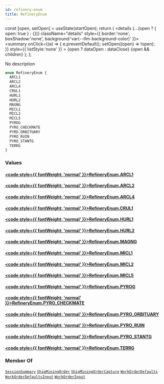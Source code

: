 ```yaml
---
id: refinery-enum
title: RefineryEnum
---
```









  const [open, setOpen] = useState(startOpen);
  return (
    <details {...(open ? { open: true } : {})} className="details" style={{ border:'none', boxShadow:'none', background:'var(--ifm-background-color)' }}>
      <summary
        onClick={(e) => {
          e.preventDefault();
          setOpen((open) => !open);
        }}
        style={{ listStyle:'none' }}
      >
      {open ? dataOpen : dataClose}
      </summary>
      {open && children}
    </details>
  );
};








No description


```graphql
enum RefineryEnum {
  ARCL1
  ARCL2
  ARCL4
  CRUL1
  HURL1
  HURL2
  MAGNG
  MICL1
  MICL2
  MICL5
  PYROG
  PYRO_CHECKMATE
  PYRO_ORBITUARY
  PYRO_RUIN
  PYRO_STANTG
  TERRG
}
```




### Values

#### [<code style={{ fontWeight: 'normal' }}>RefineryEnum.<b>ARCL1</b></code>](#)  



#### [<code style={{ fontWeight: 'normal' }}>RefineryEnum.<b>ARCL2</b></code>](#)  



#### [<code style={{ fontWeight: 'normal' }}>RefineryEnum.<b>ARCL4</b></code>](#)  



#### [<code style={{ fontWeight: 'normal' }}>RefineryEnum.<b>CRUL1</b></code>](#)  



#### [<code style={{ fontWeight: 'normal' }}>RefineryEnum.<b>HURL1</b></code>](#)  



#### [<code style={{ fontWeight: 'normal' }}>RefineryEnum.<b>HURL2</b></code>](#)  



#### [<code style={{ fontWeight: 'normal' }}>RefineryEnum.<b>MAGNG</b></code>](#)  



#### [<code style={{ fontWeight: 'normal' }}>RefineryEnum.<b>MICL1</b></code>](#)  



#### [<code style={{ fontWeight: 'normal' }}>RefineryEnum.<b>MICL2</b></code>](#)  



#### [<code style={{ fontWeight: 'normal' }}>RefineryEnum.<b>MICL5</b></code>](#)  



#### [<code style={{ fontWeight: 'normal' }}>RefineryEnum.<b>PYROG</b></code>](#)  



#### [<code style={{ fontWeight: 'normal' }}>RefineryEnum.<b>PYRO&#x005F;CHECKMATE</b></code>](#)  



#### [<code style={{ fontWeight: 'normal' }}>RefineryEnum.<b>PYRO&#x005F;ORBITUARY</b></code>](#)  



#### [<code style={{ fontWeight: 'normal' }}>RefineryEnum.<b>PYRO&#x005F;RUIN</b></code>](#)  



#### [<code style={{ fontWeight: 'normal' }}>RefineryEnum.<b>PYRO&#x005F;STANTG</b></code>](#)  



#### [<code style={{ fontWeight: 'normal' }}>RefineryEnum.<b>TERRG</b></code>](#)  







### Member Of

[`SessionSummary`](/api/types/objects/session-summary.mdx)  <Badge class="badge badge--secondary badge--relation" text="object"/><Bullet />[`ShipMiningOrder`](/api/types/objects/ship-mining-order.mdx)  <Badge class="badge badge--secondary badge--relation" text="object"/><Bullet />[`ShipMiningOrderCapture`](/api/types/objects/ship-mining-order-capture.mdx)  <Badge class="badge badge--secondary badge--relation" text="object"/><Bullet />[`WorkOrderDefaults`](/api/types/objects/work-order-defaults.mdx)  <Badge class="badge badge--secondary badge--relation" text="object"/><Bullet />[`WorkOrderDefaultsInput`](/api/types/inputs/work-order-defaults-input.mdx)  <Badge class="badge badge--secondary badge--relation" text="input"/><Bullet />[`WorkOrderInput`](/api/types/inputs/work-order-input.mdx)  <Badge class="badge badge--secondary badge--relation" text="input"/>